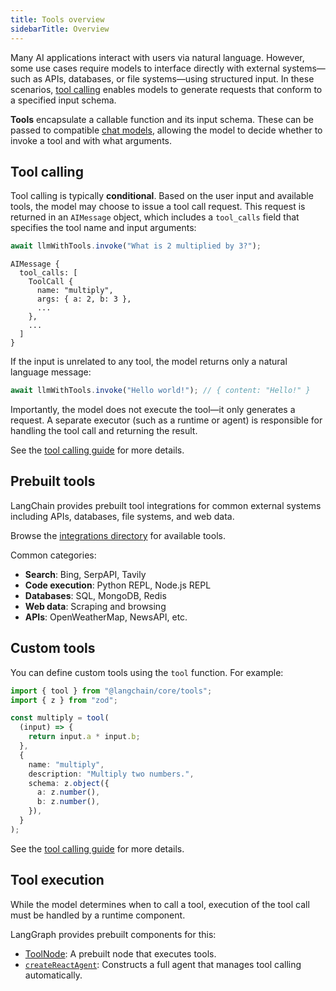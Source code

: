 ```yaml
---
title: Tools overview
sidebarTitle: Overview
---
```



<AlphaCallout />

Many AI applications interact with users via natural language. However, some use cases require models to interface directly with external systems—such as APIs, databases, or file systems—using structured input. In these scenarios, [tool calling](/oss/javascript/langgraph/call-tools) enables models to generate requests that conform to a specified input schema.



**Tools** encapsulate a callable function and its input schema. These can be passed to compatible [chat models](https://js.langchain.com/docs/concepts/chat_models), allowing the model to decide whether to invoke a tool and with what arguments.


## Tool calling



Tool calling is typically **conditional**. Based on the user input and available tools, the model may choose to issue a tool call request. This request is returned in an `AIMessage` object, which includes a `tool_calls` field that specifies the tool name and input arguments:



```typescript
await llmWithTools.invoke("What is 2 multiplied by 3?");
```

```
AIMessage {
  tool_calls: [
    ToolCall {
      name: "multiply",
      args: { a: 2, b: 3 },
      ...
    },
    ...
  ]
}
```


If the input is unrelated to any tool, the model returns only a natural language message:



```typescript
await llmWithTools.invoke("Hello world!"); // { content: "Hello!" }
```


Importantly, the model does not execute the tool—it only generates a request. A separate executor (such as a runtime or agent) is responsible for handling the tool call and returning the result.

See the [tool calling guide](/oss/javascript/langgraph/call-tools) for more details.

## Prebuilt tools

LangChain provides prebuilt tool integrations for common external systems including APIs, databases, file systems, and web data.



Browse the [integrations directory](https://js.langchain.com/docs/integrations/tools/) for available tools.


Common categories:

* **Search**: Bing, SerpAPI, Tavily
* **Code execution**: Python REPL, Node.js REPL
* **Databases**: SQL, MongoDB, Redis
* **Web data**: Scraping and browsing
* **APIs**: OpenWeatherMap, NewsAPI, etc.

## Custom tools



You can define custom tools using the `tool` function. For example:

```typescript
import { tool } from "@langchain/core/tools";
import { z } from "zod";

const multiply = tool(
  (input) => {
    return input.a * input.b;
  },
  {
    name: "multiply",
    description: "Multiply two numbers.",
    schema: z.object({
      a: z.number(),
      b: z.number(),
    }),
  }
);
```


See the [tool calling guide](/oss/javascript/langgraph/call-tools) for more details.

## Tool execution

While the model determines when to call a tool, execution of the tool call must be handled by a runtime component.

LangGraph provides prebuilt components for this:



* [ToolNode](https://langchain-ai.github.io/langgraphjs/reference/classes/langgraph_prebuilt.ToolNode.html): A prebuilt node that executes tools.
* [`createReactAgent`](https://langchain-ai.github.io/langgraphjs/reference/functions/langgraph_prebuilt.createReactAgent.html): Constructs a full agent that manages tool calling automatically.

